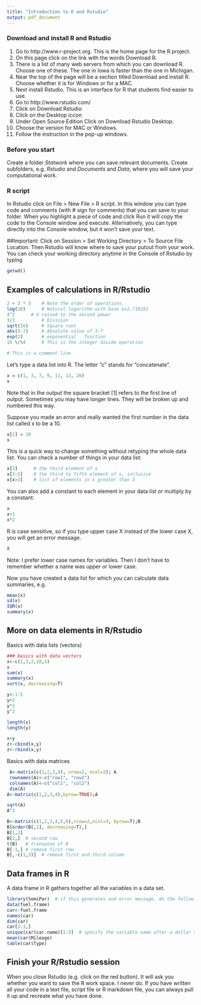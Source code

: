 ```yaml
---
title: "Introduction to R and Rstudio"
output: pdf_document
---
```


### Download and install R and Rstudio
1.  Go to http://www.r-project.org. This is the home page for the R project.
2.	On this page click on the link with the words Download R.
3.	There is a list of many web servers from which you can download R. Choose one of these. The one in Iowa is faster than the one in Michigan.
4.	Near the top of the page will be a section titled Download and install R. Choose whether it is for Windows or for a MAC.
5.	Next install Rstudio. This is an interface for R that students find easier to use.
6.	Go to http://www.rstudio.com/
7.	Click on Download Rstudio
8.	Click on the Desktop iccon
9.	Under Open Source Edition Click on Download Rstudio Desktop.
10.	Choose the version for MAC or Windows.
11.	Follow the instruction in the pop-up windows.

### Before you start
Create a folder *Statwork* where you can save relevant documents. Create subfolders, e.g. *Rstudio* and *Documents* and *Data*, where you will save your computational work.

### R script
In Rstudio click on File > New File > R script. In this window you can type code and comments (with # sign for comments) that you can save to your folder. When you highlight a piece of code and click Run it will copy the code to the Console window and execute. Alternatively, you can type directly into the Console window, but it won't save your text.



##Important: 
Click on Session > Set Working Directory > To Source File Location. Then Rstudio will know where to save your putout from your work. You can check your working directory anytime in the Console of Rstudio by typing

```r
getwd()
```





## Examples of calculations in R/Rstudio


```r
2 + 3 * 5    # Note the order of operations.
log(10)      # Natural logarithm with base e=2.718282
4^2    	 # 4 raised to the second power
3/2          # Division
sqrt(16)     # Square root
abs(3-7)     # Absolute value of 3-7
exp(2)       # exponential   function
15 %/%4      # This is the integer divide operation

# This is a comment line
```

Let's type a data list into R. The letter "c" stands for "concatenate".

```r

x = c(1, 3, 7, 9, 11, 13, 20)
x

```

Note that in the output the square bracket [1] refers to the first line of output. Sometimes you may have longer lines. They will be broken up and numbered this way.

Suppose you made an error and really wanted the first number in the data list called x to be a 10.

```r
x[1] = 10
x

```

This is a quick way to change something without retyping the whole data list. You can check a number of things in your data list:

```r
x[3]      # the third element of x
x[3:5]    # the third to fifth element of x, inclusive
x[x>3]    # list of elements in x greater than 3

```

You can also add a constant to each element in your data list or multiply by a constant:

```r
x
x+1
x*2
```

R is case sensitive, so if you type upper case X instead of the lower case X, you will get an error message.

```r
X
```
Note: I prefer lower case names for variables. Then I don't have to remember whether a name was upper or lower case.


Now you have created a data list for which you can calculate data summaries, e.g.

```r
mean(x)
sd(x)
IQR(x)
summary(x)
```

## More on data elements in R/Rstudio

Basics with data lists (vectors)
```r
### basics with data vectors
x<-c(1,3,2,10,5)
x
sum(x)
summary(x)
sort(x, decreasing=T)

y<-1:5
y+2
y*2
y^2

length(x)
length(y)

x+y
z<-cbind(x,y)
z<-rbind(x,y)
```

Basics with data matrices
```r

 A<-matrix(c(1,2,3,4), nrow=2, ncol=2); A
 rownames(A)<-c("row1", "row2")
 colnames(A)<-c("col1", "col2")
 dim(A)
A<-matrix(c(1,2,3,4),byrow=TRUE);A

sqrt(A)
A^2

B<-matrix(c(1,2,3,4,5,6),nrow=2,ncol=3, byrow=T);B
B[order(B[,1], decreasing=T),]
B[1,2]
B[2,]  # second row
t(B)   # transpose of B
B[-1,] # remove first row
B[,-c(1,3)]  # remove first and third column
```

## Data frames in R
A data frame in R gathers together all the variables in a data set.
```r
library(SemiPar)  # if this generates and error message, do the following first: install.packages("SemiPar")
data(fuel.frame)
car<-fuel.frame
names(car)
dim(car)
car[1:3,]
unique(car$car.name)[1:3]  # specify the variable name after a dollar sign
mean(car$Mileage)
table(car$Type)
```


## Finish your R/Rstudio session
When you close Rstudio (e.g. click on the red button). It will ask you whether you want to save the R work space. I never do. If you have written all your code in a text file, script file or R markdown file, you can always pull it up and recreate what you have done. 
